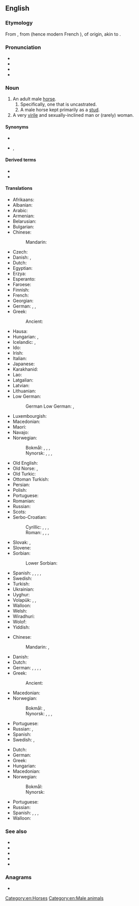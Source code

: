 ==English==

===Etymology===
From {{inh|en|enm|stalion}}, from {{der|en|frm|estalon}} (hence modern French {{m|fr|étalon}}), of {{der|en|gem|-}} origin, akin to {{m|en|stall}}.

===Pronunciation===
* {{IPA|en|/ˈstæli.ən/|/ˈstæljən/}}
* {{audio|en|en-us-stallion.ogg|Audio (US)}}
* {{rhymes|en|æliən}}
* {{hyphenation|en|stal|lion}}

===Noun===
{{en-noun}}

# An adult male [[horse]].
## Specifically, one that is uncastrated.
## A male horse kept primarily as a [[stud]].
# A very [[virile]] and sexually-inclined man or (rarely) woman.

====Synonyms====
* {{l|en|entire}}
* {{l|en|studhorse}}, {{l|en|stud horse}}

====Derived terms====
* {{l|en|stallioneer}}
* {{l|en|stallioner}}

====Translations====
{{trans-top|uncastrated male horse}}
* Afrikaans: {{t+|af|hings}}
* Albanian: {{t+|sq|hamshor|m}}
* Arabic: {{t+|ar|جَوَاد|m}}
* Armenian: {{t+|hy|հովատակ}}
* Belarusian: {{t|be|жарабе́ц|m}}
* Bulgarian: {{t+|bg|жребе́ц|m}}
* Chinese:
*: Mandarin: {{t+|cmn|公马|tr=gōngmǎ}}
* Czech: {{t|cs|hřebec|m}}
* Danish: {{t+|da|hingst|c}}, {{t|da|hanhest|c}}
* Dutch: {{t+|nl|hengst|m}}
* Egyptian: {{t-egy|jbr|h=i-H_SPACE:R7-bA-r:Z1-E6}}
* Erzya: {{t|myv|айгор}}
* Esperanto: {{t|eo|virĉevalo}}
* Faroese: {{t+|fo|hestur|m}}
* Finnish: {{t+|fi|ori}}
* French: {{t+|fr|étalon|m}}
* Georgian: {{t|ka|ულაყი}}
* German: {{t+|de|Hengst|m}}, {{t|de|Pferdehengst}}, {{t|de|Pferdemännchen|n}}
* Greek: {{t+|el|επιβήτορας|m}}
*: Ancient: {{t|grc|ἐπιβήτωρ|m}}
* Hausa: {{t|ha|ingarma}}
* Hungarian: {{t+|hu|csődör}}, {{t+|hu|mén}}
* Icelandic: {{t|is|stóðhestur|m}}, {{t+|is|graðhestur|m}}
* Ido: {{t+|io|kavalulo}}
* Irish: {{t|ga|stail|f}}
* Italian: {{t+|it|stallone|m}}
* Japanese: {{t+|ja|種馬|tr=taneuma}}
* Karakhanid: {{t|xqa|اَذْغِرْ|tr=aδɣïr}}
* Lao: {{t|lo|ມ້າຜູ້}}
* Latgalian: {{t|ltg|ogers}}
* Latvian: {{t|lv|ērzelis|m}}
* Lithuanian: {{t+|lt|eržilas|m}}
* Low German:
*: German Low German: {{t+|nds|Hingst|m}}, {{t+|nds|Hengst|m}}
{{trans-mid}}
* Luxembourgish: {{t+|lb|Hengscht|m}}
* Macedonian: {{t|mk|ждребец|m}}
* Maori: {{t|mi|tāriana}}
* Navajo: {{t|nv|łį́į́chogii}}
* Norwegian:
*: Bokmål: {{t+|nb|hingst|m}}, {{t|nb|grahest|m}}, {{t+|nb|hest|m}}, {{t|nb|([[ukastrert]]) [[hannhest]]|m}}
*: Nynorsk: {{t|nn|hingst|m}}, {{t|nn|grahest|m}}, {{t|nn|hest|m}}, {{t|nn|([[ukastrert]]) [[hannhest]]|m}}
* Old English: {{t|ang|hengest|m}}
* Old Norse: {{t|non|reini|m}}, {{t|non|hestr|m}}
* Old Turkic: {{t|otk|𐰑𐰍𐰺|tr=adɣïr}}
* Ottoman Turkish: {{t|ota|آیغیر|tr=aygïr}}
* Persian: {{t+|fa|نریان|tr=nariyân}}
* Polish: {{t+|pl|ogier|m}}
* Portuguese: {{t+|pt|garanhão|m}}
* Romanian: {{t+|ro|armăsar|m}}
* Russian: {{t+|ru|жеребе́ц|m}}
* Scots: {{t|sco|couser}}
* Serbo-Croatian:
*: Cyrillic: {{t|sh|ждребац|m}}, {{t|sh|ждрије́бац|m}}, {{t|sh|па̏стӯх|m}}, {{t|sh|пастув|m}}
*: Roman: {{t+|sh|ždrebac|m}}, {{t+|sh|ždrijébac|m}}, {{t+|sh|pȁstūh|m}}, {{t+|sh|pastuv|m}}
* Slovak: {{t|sk|tátoš|m}}, {{t+|sk|žrebec|m}}
* Slovene: {{t+|sl|žrebec|m}}
* Sorbian:
*: Lower Sorbian: {{t|dsb|hengist|m}}
* Spanish: {{t+|es|potro|m}}, {{t+|es|semental|m}}, {{t+|es|cojudo|m}}, {{t+|es|entero|m}}, {{t+|es|padrillo|m}}
* Swedish: {{t+|sv|hingst|c}}
* Turkish: {{t+|tr|aygır|m}}
* Ukrainian: {{t+|uk|жеребе́ць|m}}
* Uyghur: {{t|ug|ئايغىر}}
* Volapük: {{t+|vo|hijevod}}, {{t|vo|omjeval}} {{qualifier|obsolete}}, {{t|vo|lejeval}} {{qualifier|obsolete}}
* Walloon: {{t+|wa|roncén|m}}
* Welsh: {{t+|cy|march|m}}
* Wiradhuri: {{t|wrh|yindaay}}
* Wolof: {{t|wo|sàll|alt=sàll wi}}
* Yiddish: {{t|yi|אָגער|m}}
{{trans-bottom}}

{{trans-top|male horse kept primarily as a stud}}
* Chinese:
*: Mandarin: {{t+|cmn|種馬}}, {{t+|cmn|种马|tr=zhǒngmǎ}}
* Danish: {{t|da|avlshingst|c}}
* Dutch: {{t+|nl|dekhengst|m}}
* German: {{t|de|Deckhengst|m}}, {{t|de|Zuchthengst|m}}, {{t|de|Schälhengst|m}}, {{t|de|Schellhengst|m}}, {{t+|de|Beschäler|m}}
* Greek:
*: Ancient: {{t|grc|ὀχεῖον|n}}
{{trans-mid}}
* Macedonian: {{t|mk|пастув|m}}
* Norwegian:
*: Bokmål: {{t|nb|avlshingst|m}}, {{t|nb|stohingst|m}}
*: Nynorsk: {{t|nn|avlshingst|m}}, {{t|nn|alshingst|m}}, {{t|nn|alehingst|m}}, {{t|nn|stohingst|m}}
* Portuguese: {{t+|pt|garanhão|m}}
* Russian: {{t+|ru|саме́ц-производи́тель|m}}, {{t+|ru|жеребе́ц|m}}
* Spanish: {{t+|es|semental|m}}
* Swedish: {{t+|sv|hingst|c}}, {{t|sv|avelshingst|c}}
{{trans-bottom}}

{{trans-top|very virile, sexually-inclined man}}
* Dutch: {{t+|nl|dekhengst|m}}
* German: {{t|de|Zuchthengst|m}}
* Greek: {{t+|el|επιβήτορας|m}}
* Hungarian: {{t+|hu|csődör}}
* Macedonian: {{t|mk|пастув|m}}
* Norwegian:
*: Bokmål: {{t|nb|grahest|m}}
*: Nynorsk: {{t|nn|grahest|m}}
{{trans-mid}}
* Portuguese: {{t+|pt|garanhão|m}}
* Russian: {{qualifier|colloquial}} {{t+|ru|жеребе́ц|m}}
* Spanish: {{t+|es|semental|m}}, {{t+|es|cuero|m}}, {{t+|es|mango|m}}, {{t|es|papasote|m}}
* Walloon: {{t+|wa|roncén|m}}
{{trans-bottom}}

===See also===
* {{l|en|colt}}
* {{l|en|filly}}
* {{l|en|foal}}
* {{l|en|gelding}}
* {{l|en|mare}}

===Anagrams===
* {{anagrams|en|a=aillnost|Llanitos|Santillo}}

[[Category:en:Horses]]
[[Category:en:Male animals]]